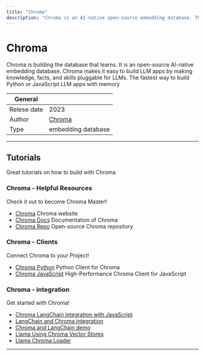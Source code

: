 ```yaml
---
title: "Chroma"
description: "Chroma is an AI-native open-source embedding database. The fastest way to build Python or JavaScript LLM apps with memory"
---
```


# Chroma

Chroma is building the database that learns. It is an open-source AI-native embedding database.
Chroma makes it easy to build LLM apps by making knowledge, facts, and skills pluggable for LLMs.
The fastest way to build Python or JavaScript LLM apps with memory

| General     |                            |
| ----------- | -------------------------- |
| Relese date | 2023            |
| Author      | [Chroma](https://www.trychroma.com/) |
| Type        | embedding database       |

---

## Tutorials

Great tutorials on how to build with Chroma

<TechTutorials/>

### Chroma - Helpful Resources

Check it out to become Chroma Master!

- [Chroma](https://www.trychroma.com/) Chroma website
- [Chroma Docs](https://docs.trychroma.com/) Documentation of Chroma
- [Chroma Repo](https://github.com/chroma-core/chroma) Open-source Chroma repository

### Chroma - Clients

Connect Chroma to your Project!

- [Chroma Python](https://docs.trychroma.com/getting-started?lang=py) Python Client for Chroma
- [Chroma JavaScript](https://docs.trychroma.com/getting-started?lang=js) High-Performance Chroma Client for JavaScript


### Chroma - integration

Get started with Chroma!

- [Chroma LangChain integration with JavaScript](https://js.langchain.com/docs/modules/indexes/vector_stores/integrations/chroma)
- [LangChain and Chroma integration](https://blog.langchain.dev/langchain-chroma/)
- [Chroma and LangChain demo](https://github.com/hwchase17/chroma-langchain)
- [Llama Using Chroma Vector Stores](https://gpt-index.readthedocs.io/en/latest/how_to/integrations/vector_stores.html)
- [Llama Chroma Loader](https://llamahub.ai/l/chroma)

---
